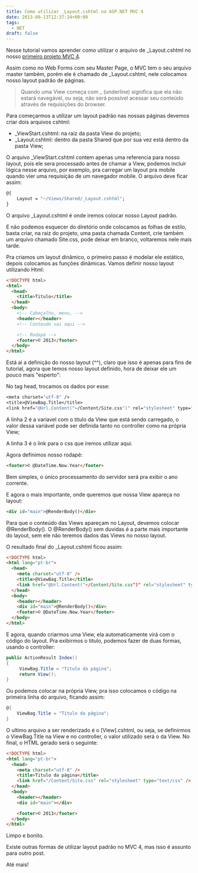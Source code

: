 ```yaml
---
title: Como utilizar _Layout.cshtml no ASP.NET MVC 4
date: 2013-09-13T12:37:24+00:00
tags:
  - NET
draft: false
---
```


Nesse tutorial vamos aprender como utilizar o arquivo de \_Layout.cshtml no nosso <a href="/criando-o-primeiro-projeto-aspnet-mvc-com-csharp/" target="_blank">primeiro projeto MVC 4</a>.

Assim como no Web Forms com seu Master Page, o MVC tem o seu arquivo master também, porém ele é chamado de \_Layout.cshtml, nele colocamos nosso layout padrão de páginas.

> Quando uma View começa com \_ (underline) significa que ela não estará navegável, ou seja, não será possível acessar seu conteúdo através de requisições do browser.

Para começarmos a utilizar um layout padrão nas nossas páginas devemos criar dois arquivos cshtml:

- \_ViewStart.cshtml: na raiz da pasta View do projeto;
- \_Layout.cshtml: dentro da pasta Shared que por sua vez está dentro da pasta View;

O arquivo \_ViewStart.cshtml contem apenas uma referencia para nosso layout, pois ele sera processado antes de chamar a View, podemos incluir lógica nesse arquivo, por exemplo, pra carregar um layout pra mobile quando vier uma requisição de um navegador mobile. O arquivo deve ficar assim:

```vb
@{
    Layout = "~/Views/Shared/_Layout.cshtml";
}
```

O arquivo \_Layout.cshtml é onde iremos colocar nosso Layout padrão.

E não podemos esquecer do diretório onde colocamos as folhas de estilo, basta criar, na raiz do projeto, uma pasta chamada Content, crie também um arquivo chamado Site.css, pode deixar em branco, voltaremos nele mais tarde.

Pra criamos um layout dinâmico, o primeiro passo é modelar ele estático, depois colocamos as funções dinâmicas. Vamos definir nosso layout utilizando Html:

```html
<!DOCTYPE html>
<html>
  <head>
    <title>Titulo</title>
  </head>
  <body>
    <!-- Cabeçalho, menu, -->
    <header></header>
    <!-- Conteudo vai aqui -->

    <!-- Rodapé -->
    <footer>© 2013</footer>
  </body>
</html>
```

Está ai a definição do nosso layout (^^), claro que isso é apenas para fins de tutorial, agora que temos nosso layout definido, hora de deixar ele um pouco mais "esperto":

No tag head, trocamos os dados por esse:

```vb
<meta charset="utf-8" />
<title>@ViewBag.Title</title>
<link href="@Url.Content("~/Content/Site.css")" rel="stylesheet" type="text/css" />
```

A linha 2 é a variavel com o titulo da View que está sendo carregado, o valor dessa variável pode ser definida tanto no controller como na própria View;

A linha 3 é o link para o css que iremos utilizar aqui.

Agora definimos nosso rodapé:

```html
<footer>© @DateTime.Now.Year</footer>
```

Bem simples, o único processamento do servidor será pra exibir o ano corrente.

E agora o mais importante, onde queremos que nossa View apareça no layout:

```html
<div id="main">@RenderBody()</div>
```

Para que o conteúdo das Views apareçam no Layout, devemos colocar @RenderBody(). O @RenderBody() sem duvidas é a parte mais importante do layout, sem ele não teremos dados das Views no nosso layout.

O resultado final do \_Layout.cshtml ficou assim:

```html
<!DOCTYPE html>
<html lang="pt-br">
  <head>
    <meta charset="utf-8" />
    <title>@ViewBag.Title</title>
    <link href="@Url.Content("~/Content/Site.css")" rel="stylesheet" type="text/css" />
  </head>
  <body>
    <header></header>
    <div id="main">@RenderBody()</div>
    <footer>© @DateTime.Now.Year</footer>
  </body>
</html>
```

E agora, quando criarmos uma View, ela automaticamente virá com o código do layout. Pra exibirmos o titulo, podemos fazer de duas formas, usando o controller:

```csharp
public ActionResult Index()
{
     ViewBag.Title = "Titulo da página";
     return View();
}
```

Ou podemos colocar na própria View, pra isso colocamos o código na primeira linha do arquivo, ficando assim:

```csharp
@{
    ViewBag.Title = "Titulo da página";
}
```

O ultimo arquivo a ser renderizado é o [View].cshtml, ou seja, se definirmos o ViewBag.Title na View e no controller, o valor utilizado será o da View. No final, o HTML gerado será o seguinte:

```html
<!DOCTYPE html>
<html lang="pt-br">
  <head>
    <meta charset="utf-8" />
    <title>Titulo da página</title>
    <link href="/Content/Site.css" rel="stylesheet" type="text/css" />
  </head>
  <body>
    <header></header>
    <div id="main"></div>

    <footer>© 2013</footer>
  </body>
</html>
```

Limpo e bonito.

Existe outras formas de utilizar layout padrão no MVC 4, mas isso é assunto para outro post.

Até mais!
